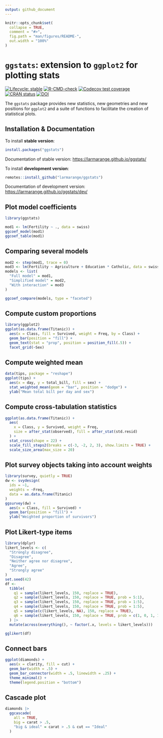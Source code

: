 ```yaml
---
output: github_document
---
```


<!-- README.md is generated from README.Rmd. Please edit that file -->

```r
knitr::opts_chunk$set(
  collapse = TRUE,
  comment = "#>",
  fig.path = "man/figures/README-",
  out.width = "100%"
)
```

# `ggstats`: extension to `ggplot2` for plotting stats

<!-- badges: start -->
[![Lifecycle: stable](https://img.shields.io/badge/lifecycle-stable-brightgreen.svg)](https://lifecycle.r-lib.org/articles/stages.html#stable)
[![R-CMD-check](https://github.com/larmarange/ggstats/actions/workflows/R-CMD-check.yaml/badge.svg)](https://github.com/larmarange/ggstats/actions/workflows/R-CMD-check.yaml)
[![Codecov test coverage](https://codecov.io/gh/larmarange/ggstats/graph/badge.svg)](https://app.codecov.io/gh/larmarange/ggstats)
[![CRAN status](https://www.r-pkg.org/badges/version/ggstats)](https://CRAN.R-project.org/package=ggstats)
[![DOI](https://zenodo.org/badge/547360047.svg)](https://zenodo.org/badge/latestdoi/547360047)
<!-- badges: end -->

The `ggstats` package provides new statistics, new geometries and new positions for `ggplot2` and a suite of functions to facilitate the creation of statistical plots.

## Installation & Documentation

To install **stable version**:

```r
install.packages("ggstats")
```

Documentation of stable version: <https://larmarange.github.io/ggstats/>

To install **development version**:

```r
remotes::install_github("larmarange/ggstats")
```

Documentation of development version: <https://larmarange.github.io/ggstats/dev/>

## Plot model coefficients


```r
library(ggstats)

mod1 <- lm(Fertility ~ ., data = swiss)
ggcoef_model(mod1)
ggcoef_table(mod1)
```

## Comparing several models

```r
mod2 <- step(mod1, trace = 0)
mod3 <- lm(Fertility ~ Agriculture + Education * Catholic, data = swiss)
models <- list(
  "Full model" = mod1,
  "Simplified model" = mod2,
  "With interaction" = mod3
)

ggcoef_compare(models, type = "faceted")
```

## Compute custom proportions

```r
library(ggplot2)
ggplot(as.data.frame(Titanic)) +
  aes(x = Class, fill = Survived, weight = Freq, by = Class) +
  geom_bar(position = "fill") +
  geom_text(stat = "prop", position = position_fill(.5)) +
  facet_grid(~Sex)
```

## Compute weighted mean

```r
data(tips, package = "reshape")
ggplot(tips) +
  aes(x = day, y = total_bill, fill = sex) +
  stat_weighted_mean(geom = "bar", position = "dodge") +
  ylab("Mean total bill per day and sex")
```

## Compute cross-tabulation statistics

```r
ggplot(as.data.frame(Titanic)) +
  aes(
    x = Class, y = Survived, weight = Freq,
    size = after_stat(observed), fill = after_stat(std.resid)
  ) +
  stat_cross(shape = 22) +
  scale_fill_steps2(breaks = c(-3, -2, 2, 3), show.limits = TRUE) +
  scale_size_area(max_size = 20)
```

## Plot survey objects taking into account weights

```r
library(survey, quietly = TRUE)
dw <- svydesign(
  ids = ~1,
  weights = ~Freq,
  data = as.data.frame(Titanic)
)
ggsurvey(dw) +
  aes(x = Class, fill = Survived) +
  geom_bar(position = "fill") +
  ylab("Weighted proportion of survivors")
```

## Plot Likert-type items

```r
library(dplyr)
likert_levels <- c(
  "Strongly disagree",
  "Disagree",
  "Neither agree nor disagree",
  "Agree",
  "Strongly agree"
)
set.seed(42)
df <-
  tibble(
    q1 = sample(likert_levels, 150, replace = TRUE),
    q2 = sample(likert_levels, 150, replace = TRUE, prob = 5:1),
    q3 = sample(likert_levels, 150, replace = TRUE, prob = 1:5),
    q4 = sample(likert_levels, 150, replace = TRUE, prob = 1:5),
    q5 = sample(c(likert_levels, NA), 150, replace = TRUE),
    q6 = sample(likert_levels, 150, replace = TRUE, prob = c(1, 0, 1, 1, 0))
  ) |>
  mutate(across(everything(), ~ factor(.x, levels = likert_levels)))

gglikert(df)
```

## Connect bars

```r
ggplot(diamonds) +
  aes(x = clarity, fill = cut) +
  geom_bar(width = .5) +
  geom_bar_connector(width = .5, linewidth = .25) +
  theme_minimal() +
  theme(legend.position = "bottom")
```


## Cascade plot

```r
diamonds |>
  ggcascade(
    all = TRUE,
    big = carat > .5,
    "big & ideal" = carat > .5 & cut == "Ideal"
  )
```

